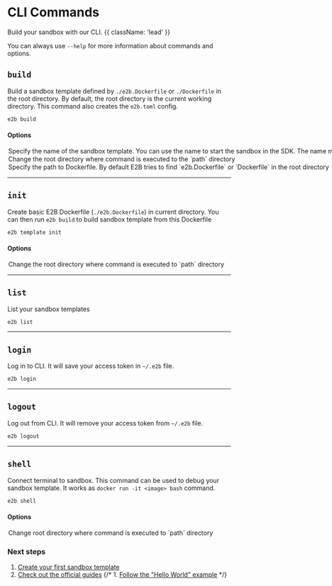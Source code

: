 # CLI Commands

Build your sandbox with our CLI. {{ className: 'lead' }}

You can always use `--help` for more information about commands and options.

## `build`

Build a sandbox template defined by `./e2b.Dockerfile` or `./Dockerfile` in the root directory. By default, the root directory is the current working directory. This command also creates the `e2b.toml` config.

```bash
e2b build
```

#### **Options**

<Options>
  <Option name="name" type="-n, --name">
    Specify the name of the sandbox template. You can use the name to start the sandbox in the SDK. The name must be lowercase and contain only letters, numbers, dashes, and underscores
  </Option>
  <Option name="path" type="-p, --path">
    Change the root directory where command is executed to the `path` directory
  </Option>
  <Option name="dockerfile" type="-d, --dockerfile">
    Specify the path to Dockerfile. By default E2B tries to find `e2b.Dockerfile` or `Dockerfile` in the root directory
  </Option>
</Options>

---

## `init`

Create basic E2B Dockerfile (`./e2b.Dockerfile`) in current directory. You can then run `e2b build` to build sandbox template from this Dockerfile

```bash
e2b template init
```

#### **Options**

<Options>
  <Option name="path" type="-p, --path">
    Change the root directory where command is executed to `path` directory
  </Option>
</Options>

---

## `list`

List your sandbox templates

```bash
e2b list
```

---

## `login`

Log in to CLI. It will save your access token in `~/.e2b` file.

```bash
e2b login
```

---

## `logout`

Log out from CLI. It will remove your access token from `~/.e2b` file.

```bash
e2b logout
```

---

## `shell`

Connect terminal to sandbox. This command can be used to debug your sandbox template. It works as `docker run -it <image> bash` command.

```bash
e2b shell
```

#### **Options**

<Options>
  <Option name="path" type="-p, --path">
    Change root directory where command is executed to `path` directory
  </Option>
</Options>

### Next steps

1. [Create your first sandbox template](/sandbox/templates/overview)
1. [Check out the official guides](/guides/custom-sandbox)
{/* 1. [Follow the "Hello World" example](/guides/) */}
